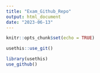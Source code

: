 ```yaml
---
title: "Exam_Github_Repo"
output: html_document
date: "2023-06-13"
---
```


```r
knitr::opts_chunk$set(echo = TRUE)
```

```r
usethis::use_git()
```

```r
library(usethis)
use_github()
```


